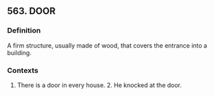 ## 563. DOOR
### Definition
A firm structure, usually made of wood, that covers the entrance into a building.

### Contexts
1. There is a door in every house. 2. He knocked at the door.

